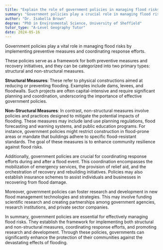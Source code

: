 ```yaml
---
title: "Explain the role of government policies in managing flood risks"
summary: "Government policies play a crucial role in managing flood risks by implementing preventive measures and coordinating response efforts."
author: "Dr. Isabella Brown"
degree: "PhD in Environmental Science, University of Sheffield"
tutor_type: "A-Level Geography Tutor"
date: 2024-05-16
---
```


Government policies play a vital role in managing flood risks by implementing preventive measures and coordinating response efforts.

These policies serve as a framework for both preventive measures and recovery initiatives, and they can be categorized into two primary types: structural and non-structural measures. 

**Structural Measures**: These refer to physical constructions aimed at reducing or preventing flooding. Examples include dams, levees, and floodwalls. Such projects are often capital-intensive and require significant planning and coordination, underscoring the importance of effective government policies.

**Non-Structural Measures**: In contrast, non-structural measures involve policies and practices designed to mitigate the potential impacts of flooding. These measures may include land use planning regulations, flood forecasting and warning systems, and public education programs. For instance, government policies might restrict construction in flood-prone areas or mandate that buildings adhere to specific flood-resistant standards. The goal of these measures is to enhance community resilience against flood risks.

Additionally, government policies are crucial for coordinating response efforts during and after a flood event. This coordination encompasses the mobilization of emergency services, the provision of relief aid, and the orchestration of recovery and rebuilding initiatives. Policies may also establish insurance schemes to assist individuals and businesses in recovering from flood damage.

Moreover, government policies can foster research and development in new flood management technologies and strategies. This may involve funding scientific research and creating partnerships among government agencies, research institutions, and private sector companies.

In summary, government policies are essential for effectively managing flood risks. They establish the framework for implementing both structural and non-structural measures, coordinating response efforts, and promoting research and development. Through these policies, governments can significantly enhance the protection of their communities against the devastating effects of flooding.
    